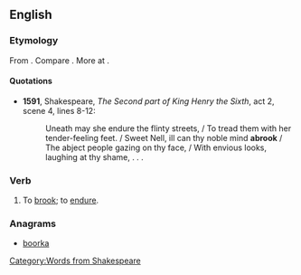 ==English==
===Etymology===
From {{prefix|a|brook|gloss2=to endure}}. Compare {{etyl|ang|-}} {{term|abrucan|ābrūcan|to eat|lang=ang}}. More at {{l|en|brook}}.
====Quotations====
* '''1591''', Shakespeare, ''The Second part of King Henry the Sixth'', act 2, scene 4, lines 8-12:
*: Uneath may she endure the flinty streets, / To tread them with her tender-feeling feet. / Sweet Nell, ill can thy noble mind '''abrook''' / The abject people gazing on thy face, / With envious looks, laughing at thy shame, . . .

===Verb===
{{en-verb}}
# To [[brook]]; to [[endure]].

===Anagrams===
* [[boorka#English|boorka]]

[[Category:Words from Shakespeare]]